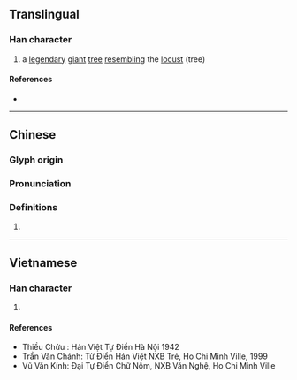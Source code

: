 {{also|桪}}
{{character info}}
==Translingual==

===Han character===
{{Han char|rn=75|rad=木|as=12|sn=16|four=|canj=DSMI|ids=⿰木尋}}

# a [[legendary]] [[giant]] [[tree]] [[resembling]] the [[locust]] (tree)

====References====
* {{Han ref|kx=0551.200|dkj=15487|dj=0939.210|hdz=21296.110|uh=6A33|ud=27187}}

----

==Chinese==
{{zh-forms|s=桪}}

===Glyph origin===
{{Han etym}}

===Pronunciation===
{{zh-pron
|m=xún
|c=cam4
|mc=y
|oc=y
|ma=
|cat=n
}}

===Definitions===
{{zh-hanzi}}

# {{rfdef|zh}}

----

==Vietnamese==

===Han character===
{{vi-hantu|[[giầm]], [[tầm]], [[rầm]]|rs=木12}}

# {{rfdef|vi|sort=木12}}

====References====
* Thiều Chửu : Hán Việt Tự Điển Hà Nội 1942
* Trần Văn Chánh: Từ Điển Hán Việt NXB Trẻ, Ho Chi Minh Ville, 1999
* Vũ Văn Kính: Đại Tự Điển Chữ Nôm, NXB Văn Nghệ, Ho Chi Minh Ville